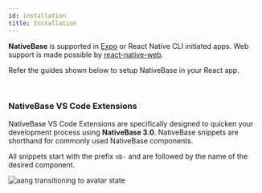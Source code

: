 ```yaml
---
id: installation
title: Installation
---
```



**NativeBase** is supported in [Expo](https://docs.expo.dev/get-started/installation/) or React Native CLI initiated apps. Web support is made possible by [react-native-web](https://necolas.github.io/react-native-web/).

Refer the guides shown below to setup NativeBase in your React app.

<Box>
  <Box mt="4" mb="8">
    <InstallationTiles />
  </Box>
</Box>

<br />

### NativeBase VS Code Extensions

NativeBase VS Code Extensions are specifically designed to quicken your development process using **NativeBase 3.0**.
NativeBase snippets are shorthand for commonly used NativeBase components.

All snippets start with the prefix `nb-` and are followed by the name of the desired component.

<AspectRatio ratio={1.7} w="100%" maxW="1056">
  <Image
    resizeMode="contain"
    source={{ uri: "https://cdn.nativebase.io/NativeBaseSnippet.gif" }}
    alt="aang transitioning to avatar state"
  />
</AspectRatio>